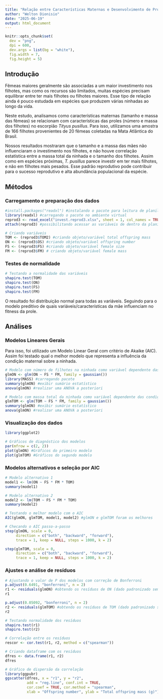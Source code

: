 ```yaml
---
title: "Relação entre Características Maternas e Desenvolvimento de Proles no escorpião Tityus pusillus"
author: "Welton Dionisio"
date: "2025-06-19"
output: html_document
---
```


```r
knitr::opts_chunk$set(
  dev = "png", 
  dpi = 600, 
  dev.args = list(bg = "white"),
  fig.width = 7, 
  fig.height = 5)
```

## Introdução

Fêmeas maiores geralmente são associadas a um maior investimento nos filhotes, mas como os recursos são limitados, muitas espécies precisam equilibrar entre ter mais filhotes ou filhotes maiores. Esse tipo de relação ainda é pouco estudada em espécies que produzem várias ninhadas ao longo da vida.

Neste estudo, analisamos como características maternas (tamanho e massa das fêmeas) se relacionam com características das proles (número e massa dos filhotes) no escorpião *Tityus pusillus*. Para isso, utilizamos uma amostra de 166 filhotes provenientes de 20 fêmeas coletadas na Mata Atlântica do Brasil.

Nossos resultados mostraram que o tamanho e a massa das mães não influenciaram o investimento nos filhotes, e não houve correlação estatística entre a massa total da ninhada e o tamanho dos filhotes. Assim como em espécies próximas, *T. pusillus* parece investir em ter mais filhotes, e não em filhotes mais pesados. Esse padrão reprodutivo pode contribuir para o sucesso reprodutivo e alta abundância populacional da espécie.

## Métodos

### Carregamento e preparação dos dados

```r
#install.packages("readxl") #instalando o pacote para leitura de planilhas do excel
library(readxl) #carregando o pacote no ambiente virtual
reprod3 <- read_excel("invest.reprod3.xlsx", sheet = 1, col_names = TRUE) #atribuindo os dados da planilha a uma variável
attach(reprod3) #possibilitando acessar as variáveis de dentro da planilha pelo seu nome nela

# Criando variáveis
TOM <- (reprod3$TOM2) #criando objeto/variável total offspring mass
ON <- (reprod3$OS) #criando objeto/variável offspring number
FS <- (reprod3$FS) #criando objeto/variável female size
FM <- (reprod3$FM) # criando objeto/variável female mass
```

### Testes de normalidade

```r
# Testando a normalidade das variáveis
shapiro.test(TOM)
shapiro.test(ON)
shapiro.test(FS)
shapiro.test(FM)
```

O resultado foi distribuição normal para todas as variáveis. Seguindo para o modelo preditivo de quais variáveis/características da mãe influenciam no fitness da prole.

## Análises

### Modelos Lineares Gerais

Para isso, foi utilizado um Modelo Linear Geral com critério de Akaike (AIC). Assim foi testado qual o melhor modelo que representa a influência da condição maternal sobre a ninhada.

```r
# Modelo com número de filhotes na ninhada como variável dependente das condições maternais
glmON <- glm(ON ~ FS * FM, family = gaussian())
library(MASS) #carregando pacote
summary(glmON) #exibir sumário estatístico
anova(glmON) #realizar uma ANOVA a posteriori

# Modelo com massa total da ninhada como variável dependente das condições maternais
glmTOM <- glm(TOM ~ FS * FM, family = gaussian())
summary(glmON) #exibir sumário estatístico
anova(glmON) #realizar uma ANOVA a posteriori
```

### Visualização dos dados

```r
library(ggplot2)

# Gráficos de diagnóstico dos modelos
par(mfrow = c(2, 2))
plot(glmON) #Gráficos do primeiro modelo
plot(glmTOM) #Gráficos do segundo modelo
```

### Modelos alternativos e seleção por AIC

```r
# Modelo alternativo 1
model1 <- lm(ON ~ FS * FM * TOM)
summary(model1)

# Modelo alternativo 2
model2 <- lm(TOM ~ FS * FM * TOM)
summary(model2)

# Testando o melhor modelo com o AIC
AIC(glmON, glmTOM, model1, model2) #glmON e glmTOM foram os melhores

# Checando o AIC passo-a-passo
step(glmON, scale = 0,
     direction = c("both", "backward", "forward"),
     trace = 1, keep = NULL, steps = 1000, k = 2)

step(glmTOM, scale = 0,
     direction = c("both", "backward", "forward"),
     trace = 1, keep = NULL, steps = 1000, k = 2)
```

### Ajustes e análise de resíduos

```r
# Ajustando o valor de P dos modelos com correção de Bonferroni
p.adjust(0.6491, "bonferroni", n = 2) 
r1 <- residuals(glmON) #obtendo os resíduos de ON (dado padronizado sem efeito maternal)
r1

p.adjust(0.05092, "bonferroni", n = 2) 
r2 <- residuals(glmTOM) #obtendo os resíduos de TOM (dado padronizado sem efeito maternal)
r2

# Testando normalidade dos resíduos
shapiro.test(r1)
shapiro.test(r2)

# Correlação entre os resíduos 
rescor <- cor.test(r1, r2, method = c("spearman"))

# Criando dataframe com os resíduos
dfres <- data.frame(r1, r2)
dfres

# Gráfico de dispersão da correlação
library(ggpubr)
ggscatter(dfres, x = "r1", y = "r2", 
          add = "reg.line", conf.int = TRUE, 
          cor.coef = TRUE, cor.method = "spearman",
          xlab = "Offspring number", ylab = "Total offspring mass (g)")
```
